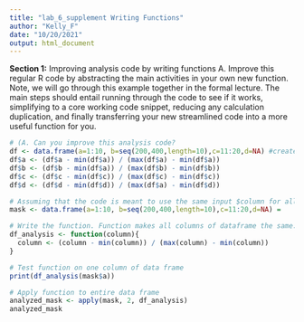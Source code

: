 ```yaml
---
title: "lab_6_supplement Writing Functions"
author: "Kelly_F"
date: "10/20/2021"
output: html_document
---
```

**Section 1:** Improving analysis code by writing functions
A. Improve this regular R code by abstracting the main activities in your own new function. Note, we will go through this example together in the formal lecture. The main steps should entail running through the code to see if it works, simplifying to a core working code snippet, reducing any calculation duplication, and finally transferring your new streamlined code into a more useful function for you.

```r
# (A. Can you improve this analysis code?
df <- data.frame(a=1:10, b=seq(200,400,length=10),c=11:20,d=NA) #create df
df$a <- (df$a - min(df$a)) / (max(df$a) - min(df$a))
df$b <- (df$b - min(df$a)) / (max(df$b) - min(df$b))
df$c <- (df$c - min(df$c)) / (max(df$c) - min(df$c))
df$d <- (df$d - min(df$d)) / (max(df$a) - min(df$d))

# Assuming that the code is meant to use the same input $column for all min & max functions per line above, and that typos exist, I would correct the code to the following 
mask <- data.frame(a=1:10, b=seq(200,400,length=10),c=11:20,d=NA) =

# Write the function. Function makes all columns of dataframe the same. 
df_analysis <- function(column){
  column <- (column - min(column)) / (max(column) - min(column))
}

# Test function on one column of data frame 
print(df_analysis(mask$a))

# Apply function to entire data frame
analyzed_mask <- apply(mask, 2, df_analysis)
analyzed_mask

```

